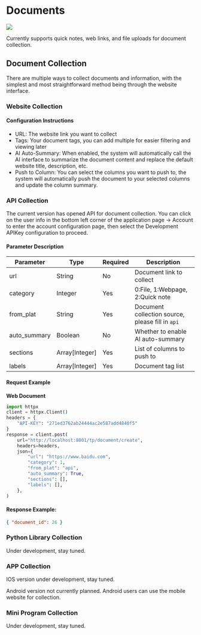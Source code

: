 
# Documents

![](https://qingyon-revornix-public.oss-cn-beijing.aliyuncs.com/images/202504260004883.png)

Currently supports quick notes, web links, and file uploads for document collection.

## Document Collection

There are multiple ways to collect documents and information, with the simplest and most straightforward method being through the website interface.

### Website Collection

#### Configuration Instructions

- URL: The website link you want to collect
- Tags: Your document tags, you can add multiple for easier filtering and viewing later
- AI Auto-Summary: When enabled, the system will automatically call the AI interface to summarize the document content and replace the default website title, description, etc.
- Push to Column: You can select the columns you want to push to, the system will automatically push the document to your selected columns and update the column summary.

### API Collection

The current version has opened API for document collection. You can click on the user info in the bottom left corner of the application page -> Account to enter the account configuration page, then select the Development APIKey configuration to proceed.

#### Parameter Description

| Parameter     | Type           | Required | Description                      |
| ------------ | -------------- | -------- | ------------------------- |
| url          | String         | No       | Document link to collect        |
| category     | Integer        | Yes      | 0:File, 1:Webpage, 2:Quick note    |
| from_plat    | String         | Yes      | Document collection source, please fill in `api` |
| auto_summary | Boolean        | No       | Whether to enable AI auto-summary      |
| sections     | Array[Integer] | Yes      | List of columns to push to          |
| labels       | Array[Integer] | Yes      | Document tag list              |

#### Request Example

**Web Document**

```python
import httpx
client = httpx.Client()
headers = {
    "API-KEY": "271ed3762ab24444ac2e587add4840f5"
}
response = client.post(
    url="http://localhost:8001/tp/document/create",
    headers=headers,
    json={
        "url": "https://www.baidu.com",
        "category": 1,
        "from_plat": "api",
        "auto_summary": True,
        "sections": [],
        "labels": [],
    },
)
```

#### Response Example:

```json
{ "document_id": 26 }
```

### Python Library Collection

Under development, stay tuned.

### APP Collection

IOS version under development, stay tuned.

Android version not currently planned. Android users can use the mobile website for collection.

### Mini Program Collection

Under development, stay tuned.
